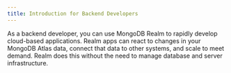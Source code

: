 ```yaml
---
title: Introduction for Backend Developers
---
```


As a backend developer, you can use MongoDB Realm to rapidly develop cloud-based applications.
Realm apps can react to changes in your MongoDB Atlas data, connect that data to other systems,
and scale to meet demand. Realm does this without the need to manage database and server infrastructure.
